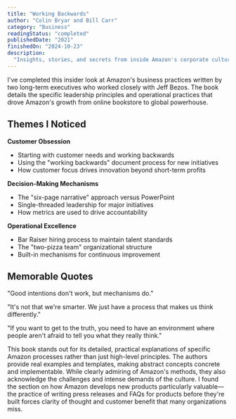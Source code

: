 ```yaml
---
title: "Working Backwards"
author: "Colin Bryar and Bill Carr"
category: "Business"
readingStatus: "completed"
publishedDate: "2021"
finishedOn: "2024-10-23"
description:
  "Insights, stories, and secrets from inside Amazon's corporate culture and innovation processes."
---
```


I've completed this insider look at Amazon's business practices written by two long-term executives
who worked closely with Jeff Bezos. The book details the specific leadership principles and
operational practices that drove Amazon's growth from online bookstore to global powerhouse.

## Themes I Noticed

**Customer Obsession**

- Starting with customer needs and working backwards
- Using the "working backwards" document process for new initiatives
- How customer focus drives innovation beyond short-term profits

**Decision-Making Mechanisms**

- The "six-page narrative" approach versus PowerPoint
- Single-threaded leadership for major initiatives
- How metrics are used to drive accountability

**Operational Excellence**

- Bar Raiser hiring process to maintain talent standards
- The "two-pizza team" organizational structure
- Built-in mechanisms for continuous improvement

## Memorable Quotes

"Good intentions don't work, but mechanisms do."

"It's not that we're smarter. We just have a process that makes us think differently."

"If you want to get to the truth, you need to have an environment where people aren't afraid to tell
you what they really think."

This book stands out for its detailed, practical explanations of specific Amazon processes rather
than just high-level principles. The authors provide real examples and templates, making abstract
concepts concrete and implementable. While clearly admiring of Amazon's methods, they also
acknowledge the challenges and intense demands of the culture. I found the section on how Amazon
develops new products particularly valuable—the practice of writing press releases and FAQs for
products before they're built forces clarity of thought and customer benefit that many organizations
miss.
